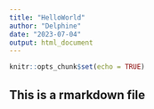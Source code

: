 ---
title: "HelloWorld"
author: "Delphine"
date: "2023-07-04"
output: html_document
---

```{r setup, include=FALSE}
knitr::opts_chunk$set(echo = TRUE)
```

## This is a rmarkdown file